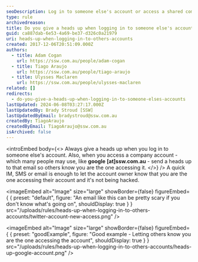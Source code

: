 ```yaml
---
seoDescription: Log in to someone else's account or access a shared company email with transparency and alertness, notifying the owner of your actions for their peace of mind.
type: rule
archivedreason:
title: Do you give a heads up when logging in to someone else's accounts?
guid: ca887dab-6e53-4a69-be37-d326c0a21979
uri: heads-up-when-logging-in-to-others-accounts
created: 2017-12-06T20:51:09.000Z
authors:
  - title: Adam Cogan
    url: https://ssw.com.au/people/adam-cogan
  - title: Tiago Araujo
    url: https://ssw.com.au/people/tiago-araujo
  - title: Ulysses Maclaren
    url: https://ssw.com.au/people/ulysses-maclaren
related: []
redirects:
  - do-you-give-a-heads-up-when-logging-in-to-someone-elses-accounts
lastUpdated: 2024-06-08T03:27:17.000Z
lastUpdatedBy: Brady Stroud [SSW]
lastUpdatedByEmail: bradystroud@ssw.com.au
createdBy: TiagoAraujo
createdByEmail: TiagoAraujo@ssw.com.au
isArchived: false
---
```


<introEmbed
  body={<>
Always give a heads up when you log in to someone else's account. Also, when you access a company account - which many people may use, like **google** **[at]ssw.com.au** - send a heads up to that email so others know you are the one accessing it.
  </>}
/>
A quick IM, SMS or email is enough to let the account owner know that you are the one accessing their account and it's not being hacked.


<imageEmbed
  alt="Image"
  size="large"
  showBorder={false}
  figureEmbed={ {
    preset: "default",
    figure: "An email like this can be pretty scary if you don't know what's going on",
    shouldDisplay: true
  } }
  src="/uploads/rules/heads-up-when-logging-in-to-others-accounts/twitter-account-new-access.png"
/>


<imageEmbed
  alt="Image"
  size="large"
  showBorder={false}
  figureEmbed={ {
    preset: "goodExample",
    figure: "Good example - Letting others know you are the one accessing the account",
    shouldDisplay: true
  } }
  src="/uploads/rules/heads-up-when-logging-in-to-others-accounts/heads-up-google-account.png"
/>
